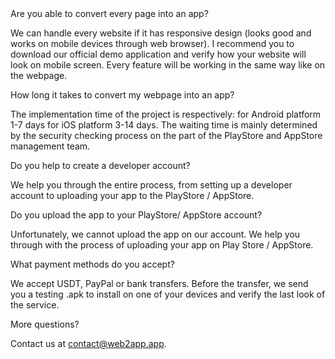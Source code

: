 
<SEO title='FAQ' path={props.location.pathname} />
<BG /><div style={{maxWidth: '650px', margin: '0px auto 10rem auto', padding: '0 0.5rem'}}>
<Title>Frequently Asked Questions</Title>

<Subtitle>
Are you able to convert every page into an app?
</Subtitle>

We can handle every website if it has responsive design (looks good and works on mobile devices through web browser).
I recommend you to download our official demo application and verify how your website will look on mobile screen. Every feature will be working in the same way like on the webpage.

<Subtitle>
How long it takes to convert my webpage into an app?
</Subtitle>

The implementation time of the project is respectively:
for Android platform 1-7 days
for iOS platform 3-14 days.
The waiting time is mainly determined by the security checking process on the part of the PlayStore and AppStore management team.

<Subtitle>
Do you help to create a developer account?
</Subtitle>

We help you through the entire process, from setting up a developer account to uploading your app to the PlayStore / AppStore.

<Subtitle>
Do you upload the app to your PlayStore/ AppStore account?
</Subtitle>

Unfortunately, we cannot upload the app on our account. We help you through with the process of uploading your app on Play Store / AppStore.

<Subtitle>
What payment methods do you accept?
</Subtitle>

We accept USDT, PayPal or bank transfers. Before the transfer, we send you a testing .apk to install on one of your devices and verify the last look of the service. 

<Subtitle>
More questions?
</Subtitle>

Contact us at contact@web2app.app.

</div>
